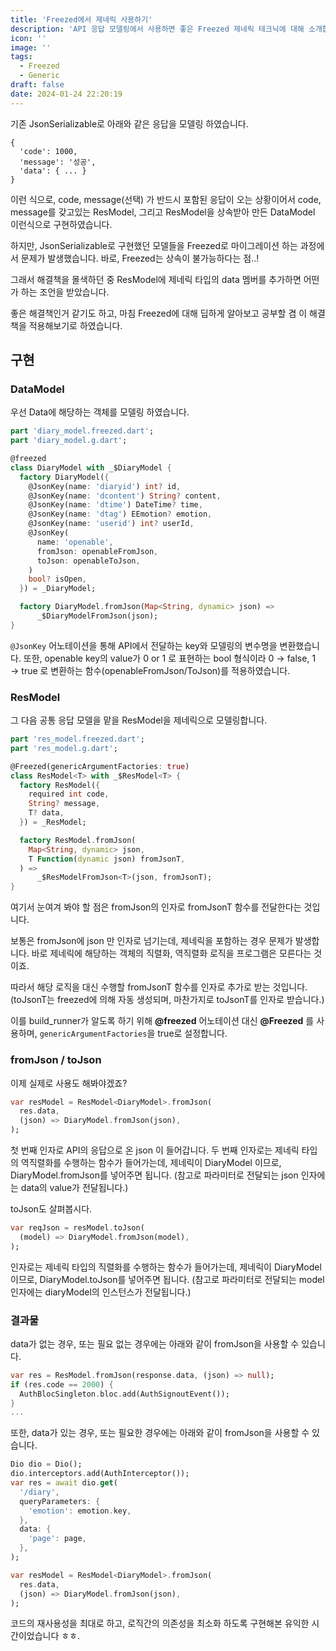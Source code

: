 ```yaml
---
title: 'Freezed에서 제네릭 사용하기'
description: 'API 응답 모델링에서 사용하면 좋은 Freezed 제네릭 테크닉에 대해 소개합니다.'
icon: ''
image: ''
tags:
  - Freezed
  - Generic
draft: false
date: 2024-01-24 22:20:19
---
```


기존 JsonSerializable로 아래와 같은 응답을 모델링 하였습니다.

```json:json
{
  'code': 1000,
  'message': '성공',
  'data': { ... }
}
```

이런 식으로, code, message(선택) 가 반드시 포함된 응답이 오는 상황이어서
code, message를 갖고있는 ResModel,
그리고 ResModel을 상속받아 만든 DataModel 이런식으로 구현하였습니다.

하지만, JsonSerializable로 구현했던 모델들을 Freezed로 마이그레이션 하는 과정에서 문제가 발생했습니다.
바로, Freezed는 상속이 불가능하다는 점..!

그래서 해결책을 몰색하던 중 ResModel에 제네릭 타입의 data 멤버를 추가하면 어떤가 하는 조언을 받았습니다.

좋은 해결책인거 같기도 하고, 마침 Freezed에 대해 딥하게 알아보고 공부할 겸 이 해결책을 적용해보기로 하였습니다.

## 구현

### DataModel

우선 Data에 해당하는 객체를 모델링 하였습니다.

```dart:diary_model.dart
part 'diary_model.freezed.dart';
part 'diary_model.g.dart';

@freezed
class DiaryModel with _$DiaryModel {
  factory DiaryModel({
    @JsonKey(name: 'diaryid') int? id,
    @JsonKey(name: 'dcontent') String? content,
    @JsonKey(name: 'dtime') DateTime? time,
    @JsonKey(name: 'dtag') EEmotion? emotion,
    @JsonKey(name: 'userid') int? userId,
    @JsonKey(
      name: 'openable',
      fromJson: openableFromJson,
      toJson: openableToJson,
    )
    bool? isOpen,
  }) = _DiaryModel;

  factory DiaryModel.fromJson(Map<String, dynamic> json) =>
      _$DiaryModelFromJson(json);
}
```

`@JsonKey` 어노테이션을 통해 API에서 전달하는 key와 모델링의 변수명을 변환했습니다.
또한, openable key의 value가 0 or 1 로 표현하는 bool 형식이라
0 &rarr; false, 1 &rarr; true 로 변환하는 함수(openableFromJson/ToJson)를 적용하였습니다.

### ResModel

그 다음 공통 응답 모델을 맡을 ResModel을 제네릭으로 모델링합니다.

```dart:res_model.dart
part 'res_model.freezed.dart';
part 'res_model.g.dart';

@Freezed(genericArgumentFactories: true)
class ResModel<T> with _$ResModel<T> {
  factory ResModel({
    required int code,
    String? message,
    T? data,
  }) = _ResModel;

  factory ResModel.fromJson(
    Map<String, dynamic> json,
    T Function(dynamic json) fromJsonT,
  ) =>
      _$ResModelFromJson<T>(json, fromJsonT);
}
```

여기서 눈여겨 봐야 할 점은 fromJson의 인자로 fromJsonT 함수를 전달한다는 것입니다.

보통은 fromJson에 json 만 인자로 넘기는데, 제네릭을 포함하는 경우 문제가 발생합니다.
바로 제네릭에 해당하는 객체의 직렬화, 역직렬화 로직을 프로그램은 모른다는 것이죠.

따라서 해당 로직을 대신 수행할 fromJsonT 함수를 인자로 추가로 받는 것입니다.
(toJsonT는 freezed에 의해 자동 생성되며, 마찬가지로 toJsonT를 인자로 받습니다.)

이를 build_runner가 알도록 하기 위해 **@freezed** 어노테이션 대신 **@Freezed** 를 사용하며,
`genericArgumentFactories`을 true로 설정합니다.

### fromJson / toJson

이제 실제로 사용도 해봐야겠죠?

```dart:diray_repository.dart
var resModel = ResModel<DiaryModel>.fromJson(
  res.data,
  (json) => DiaryModel.fromJson(json),
);
```

첫 번째 인자로 API의 응답으로 온 json 이 들어갑니다.
두 번째 인자로는 제네릭 타입의 역직렬화를 수행하는 함수가 들어가는데, 제네릭이 DiaryModel 이므로, DiaryModel.fromJson를 넣어주면 됩니다.
(참고로 파라미터로 전달되는 json 인자에는 data의 value가 전달됩니다.)

toJson도 살펴봅시다.

```dart:diray_repository.dart
var reqJson = resModel.toJson(
  (model) => DiaryModel.fromJson(model),
);
```

인자로는 제네릭 타입의 직렬화를 수행하는 함수가 들어가는데, 제네릭이 DiaryModel 이므로, DiaryModel.toJson를 넣어주면 됩니다.
(참고로 파라미터로 전달되는 model 인자에는 diaryModel의 인스턴스가 전달됩니다.)

### 결과물

data가 없는 경우, 또는 필요 없는 경우에는 아래와 같이 fromJson을 사용할 수 있습니다.

```dart:auth_interceptor.dart
var res = ResModel.fromJson(response.data, (json) => null);
if (res.code == 2000) {
  AuthBlocSingleton.bloc.add(AuthSignoutEvent());
}
...
```

또한, data가 있는 경우, 또는 필요한 경우에는 아래와 같이 fromJson을 사용할 수 있습니다.

```dart:diray_repository.dart
Dio dio = Dio();
dio.interceptors.add(AuthInterceptor());
var res = await dio.get(
  '/diary',
  queryParameters: {
    'emotion': emotion.key,
  },
  data: {
    'page': page,
  },
);

var resModel = ResModel<DiaryModel>.fromJson(
  res.data,
  (json) => DiaryModel.fromJson(json),
);
```

코드의 재사용성을 최대로 하고, 로직간의 의존성을 최소화 하도록 구현해본 유익한 시간이었습니다 ㅎㅎ.